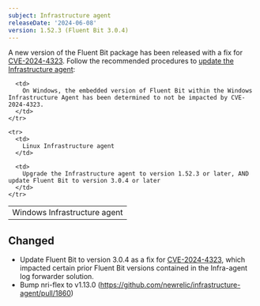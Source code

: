 ```yaml
---
subject: Infrastructure agent
releaseDate: '2024-06-08'
version: 1.52.3 (Fluent Bit 3.0.4)
---
```


A new version of the Fluent Bit package has been released with a fix for [CVE-2024-4323](https://nvd.nist.gov/vuln/detail/CVE-2024-4323). Follow the recommended procedures to [update the Infrastructure agent](/docs/infrastructure/install-configure-manage-infrastructure/update-or-uninstall/update-infrastructure-agent/):

<table>
  <tbody>
    <tr>
      <td>
        Windows Infrastructure agent
      </td>

      <td>
        On Windows, the embedded version of Fluent Bit within the Windows Infrastructure Agent has been determined to not be impacted by CVE-2024-4323.
      </td>
    </tr>

    <tr>
      <td>
        Linux Infrastructure agent
      </td>

      <td>
        Upgrade the Infrastructure agent to version 1.52.3 or later, AND update Fluent Bit to version 3.0.4 or later
      </td>
    </tr>
  </tbody>
</table>

## Changed

* Update Fluent Bit to version 3.0.4 as a fix for [CVE-2024-4323](https://nvd.nist.gov/vuln/detail/CVE-2024-4323), which impacted certain prior Fluent Bit versions contained in the Infra-agent log forwarder solution.
* Bump nri-flex to v1.13.0 (https://github.com/newrelic/infrastructure-agent/pull/1860)

